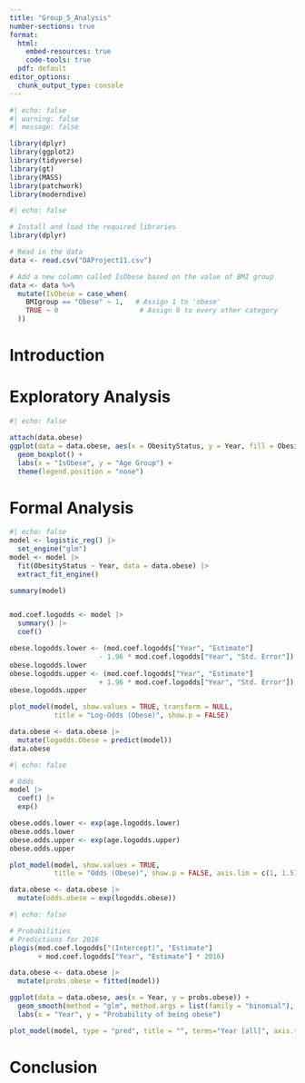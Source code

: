 ```yaml
---
title: "Group_5_Analysis"
number-sections: true
format: 
  html:
    embed-resources: true
    code-tools: true
  pdf: default
editor_options: 
  chunk_output_type: console
---
```


```r
#| echo: false
#| warning: false
#| message: false

library(dplyr)
library(ggplot2)
library(tidyverse)
library(gt)
library(MASS)
library(patchwork)
library(moderndive)
```

```r
#| echo: false

# Install and load the required libraries
library(dplyr)             

# Read in the data
data <- read.csv("DAProject11.csv")

# Add a new column called IsObese based on the value of BMI group
data <- data %>%
  mutate(IsObese = case_when(
    BMIgroup == "Obese" ~ 1,   # Assign 1 to 'obese'
    TRUE ~ 0                    # Assign 0 to every other category
  ))
```

# Introduction {#sec-intro}

# Exploratory Analysis {#sec-exp}

```r
#| echo: false

attach(data.obese)
ggplot(data = data.obese, aes(x = ObesityStatus, y = Year, fill = ObesityStatus)) +
  geom_boxplot() +
  labs(x = "IsObese", y = "Age Group") +
  theme(legend.position = "none")
```

# Formal Analysis {#sec-formal}

```r
#| echo: false
model <- logistic_reg() |> 
  set_engine("glm")
model <- model |> 
  fit(ObesityStatus ~ Year, data = data.obese) |>
  extract_fit_engine()

summary(model)


mod.coef.logodds <- model |>
  summary() |>
  coef()

obese.logodds.lower <- (mod.coef.logodds["Year", "Estimate"] 
                      - 1.96 * mod.coef.logodds["Year", "Std. Error"])
obese.logodds.lower
obese.logodds.upper <- (mod.coef.logodds["Year", "Estimate"] 
                      + 1.96 * mod.coef.logodds["Year", "Std. Error"])
obese.logodds.upper

plot_model(model, show.values = TRUE, transform = NULL,
           title = "Log-Odds (Obese)", show.p = FALSE)

data.obese <- data.obese |>
  mutate(logodds.Obese = predict(model))
data.obese
```

```r
#| echo: false

# Odds
model |>
  coef() |>
  exp()

obese.odds.lower <- exp(age.logodds.lower)
obese.odds.lower
obese.odds.upper <- exp(age.logodds.upper)
obese.odds.upper

plot_model(model, show.values = TRUE,
           title = "Odds (Obese)", show.p = FALSE, axis.lim = c(1, 1.5))

data.obese <- data.obese |>
  mutate(odds.obese = exp(logodds.obese))
```

```r
#| echo: false

# Probabilities
# Predictions for 2016
plogis(mod.coef.logodds["(Intercept)", "Estimate"] 
       + mod.coef.logodds["Year", "Estimate"] * 2016)

data.obese <- data.obese |>
  mutate(probs.obese = fitted(model))

ggplot(data = data.obese, aes(x = Year, y = probs.obese)) +
  geom_smooth(method = "glm", method.args = list(family = "binomial"), se = FALSE) +
  labs(x = "Year", y = "Probability of being obese")

plot_model(model, type = "pred", title = "", terms="Year [all]", axis.title = c("Age", "Prob. of being obese"))

```

# Conclusion {#sec-con}

